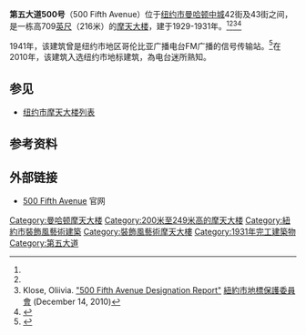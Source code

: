 {{Infobox building
|name               = [[第五大道|第五大道]]500号<br>500 Fifth Avenue
|image              = 500 Fifth Avenue Panorama.jpg
|image_size         = 200px
|caption            = 
|location           = 第五大道500号<ref name="Emp">{{Cite web |title=500 Fifth Avenue |url=http://www.emporis.com/en/wm/bu/?id=5005avenuenue-newyorkcity-ny-usa |publisher=Emporis.com |accessdate=2008-01-12 |archive-date=2008-03-17 |archive-url=https://web.archive.org/web/20080317205631/http://www.emporis.com/en/wm/bu/?id=5005avenuenue-newyorkcity-ny-usa |dead-url=no }}</ref>
|coordinates        = {{coord|40.753836|-73.981279|format=dms}}
|start_date         = 1929
|completion_date    = 1931
|opening            = 
|building_type      = [[商業辦公大樓|商業辦公大樓]]
|antenna_spire      = 
|roof               = {{convert|709|ft|m|0}}<ref name="Emp"/><ref name="SSP">{{Cite web |title=500 Fifth Avenue |url=http://skyscraperpage.com/cities/?buildingID=232 |publisher=SkyscraperPage.com |accessdate=2008-01-12 |archiveurl=https://web.archive.org/web/20071217183305/http://skyscraperpage.com/cities/?buildingID=232 |archivedate=2007年12月17日 |deadurl=no }}</ref>
|top_floor          = 
|floor_count        = 60
|elevator_count     = 
|cost               = 
|floor_area         = 
|architect          = Shreve Lamb & Harmon Associates<ref name="Emp"/><ref name="SSP"/>
|structural_engineer= 
|main_contractor    = 
|developer          = [[Walter_J._Salmon,_Sr.|Walter J. Salmon, Sr.]]<ref name="Emp"/>
|owner              = 1472 Broadway, Inc.<ref name="SSP"/>
|management         = 
|references         = 
}}

'''第五大道500号'''（500 Fifth Avenue）位于[[纽约市|纽约市]][[曼哈顿中城|曼哈顿中城]]42街及43街之间，是一栋高709[[英尺|英尺]]（216米）的[[摩天大楼|摩天大楼]]，建于1929-1931年。<ref name="Emp"/><ref name="SSP"/><ref name=desrep>Klose, Oliivia. [http://www.nyc.gov/html/lpc/downloads/pdf/reports/2427.pdf "500 Fifth Avenue Designation Report"] {{Wayback|url=http://www.nyc.gov/html/lpc/downloads/pdf/reports/2427.pdf |date=20121224100554 }} [[紐約市地標保護委員會|紐約市地標保護委員會]] (December 14, 2010)</ref><ref name="Overview">{{Cite web |title=500 Fifth Avenue |url=http://www.500fifthavenue.com/ |publisher=500 Fifth Avenue |accessdate=2008-01-12 |archiveurl=https://web.archive.org/web/20080208125607/http://500fifthavenue.com/ |archivedate=2008年2月8日 |deadurl=no }}</ref>

1941年，该建筑曾是纽约市地区哥伦比亚广播电台FM广播的信号传输站。<ref>{{cite news |url=http://www.durenberger.com/resources/documents/W67NY-CBSFM0342.pdf |title=Original transmitter site |access-date=2014-04-26 |archive-url=https://web.archive.org/web/20140116071540/http://www.durenberger.com/resources/documents/W67NY-CBSFM0342.pdf |archive-date=2014-01-16 |dead-url=yes }}</ref>在2010年，该建筑入选纽约市地标建筑，為电台迷所熟知。

== 参见 ==
* [[纽约市摩天大楼列表|纽约市摩天大楼列表]]

== 参考资料 ==
{{reflist}}

== 外部链接 ==
* [http://www.500fifthavenue.com/ 500 Fifth Avenue] {{Wayback|url=http://www.500fifthavenue.com/ |date=20080208125607 }} 官网

[[Category:曼哈顿摩天大楼|Category:曼哈顿摩天大楼]]
[[Category:200米至249米高的摩天大楼|Category:200米至249米高的摩天大楼]]
[[Category:紐約市裝飾風藝術建築|Category:紐約市裝飾風藝術建築]]
[[Category:裝飾風藝術摩天大樓|Category:裝飾風藝術摩天大樓]]
[[Category:1931年完工建築物|Category:1931年完工建築物]]
[[Category:第五大道|Category:第五大道]]